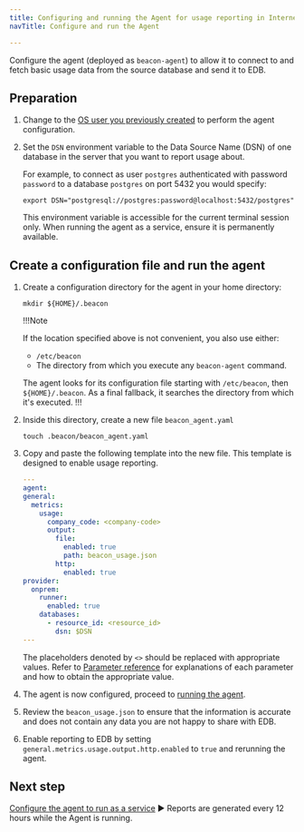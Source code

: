 ```yaml
---
title: Configuring and running the Agent for usage reporting in Internet-connected environments
navTitle: Configure and run the Agent

---
```


Configure the agent (deployed as `beacon-agent`) to allow it to connect to and fetch basic usage data from the source database and send it to EDB.

## Preparation

1.  Change to the [OS user you previously created](sa_agent_os_user) to perform the agent configuration.

2.  Set the `DSN` environment variable to the Data Source Name (DSN) of one database in the server that you want to report usage about.

    For example, to connect as user `postgres` authenticated with password `password` to a database `postgres` on port 5432 you would specify:

    ```
    export DSN="postgresql://postgres:password@localhost:5432/postgres"
    ```

    This environment variable is accessible for the current terminal session only. When running the agent as a service, ensure it is permanently available.

## Create a configuration file and run the agent

1.  Create a configuration directory for the agent in your home directory:

    ```shell
    mkdir ${HOME}/.beacon
    ```

    !!!Note

    If the location specified above is not convenient, you also use either:

    -   `/etc/beacon`
    -   The directory from which you execute any `beacon-agent` command. 

    The agent looks for its configuration file starting with `/etc/beacon`, then `${HOME}/.beacon`. As a final fallback, it searches the directory from which it's executed.
    !!!

2.  Inside this directory, create a new file `beacon_agent.yaml`

    ```shell
    touch .beacon/beacon_agent.yaml
    ```

3.  Copy and paste the following template into the new file. This template is designed to enable usage reporting.

    ```yaml
    ---
    agent:
    general:
      metrics:
        usage:
          company_code: <company-code>
          output:
            file:
              enabled: true
              path: beacon_usage.json
            http:
              enabled: true
    provider:
      onprem:
        runner:
          enabled: true
        databases:
          - resource_id: <resource_id>
            dsn: $DSN
    ---
    ```

    The placeholders denoted by `<>` should be replaced with appropriate values.
    Refer to [Parameter reference](/edb-postgres-ai/latest/hybrid-manager/using_hybrid_manager/monitoring/mon_ext_dbs/mon_with_agent/configure_agent/#parameter-reference) for explanations of each parameter and how to obtain the appropriate value.

4.  The agent is now configured, proceed to [running the agent](/edb-postgres-ai/latest/hybrid-manager/using_hybrid_manager/monitoring/mon_ext_dbs/mon_with_agent/run_agent/). 

5.  Review the `beacon_usage.json` to ensure that the information is accurate and does not contain any data you are not happy to share with EDB.

6.  Enable reporting to EDB by setting `general.metrics.usage.output.http.enabled` to `true` and rerunning the agent. 

## Next step

[Configure the agent to run as a service](/edb-postgres-ai/latest/hybrid-manager/using_hybrid_manager/monitoring/mon_ext_dbs/mon_with_agent/run_as_service/) ► Reports are generated every 12 hours while the Agent is running. 
